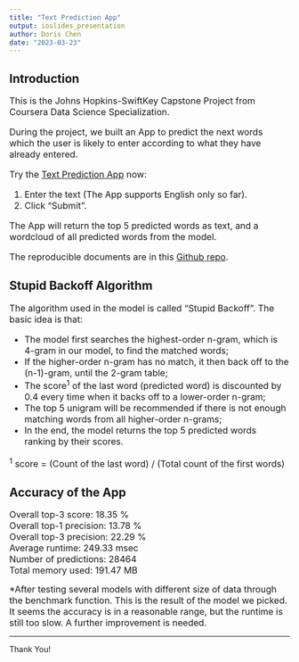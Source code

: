 ```yaml
---
title: "Text Prediction App"
output: ioslides_presentation
author: Doris Chen
date: "2023-03-23"
---  
```


## Introduction

<font size="3">This is the Johns Hopkins-SwiftKey Capstone Project from Coursera Data Science Specialization.   
  
During the project, we built an App to predict the next words which the user is likely to enter according to what they have already entered.   
  
  
Try the [Text Prediction App]( https://pvxjz6-chen-doris.shinyapps.io/text-prediction-app/) now:

1. Enter the text (The App supports English only so far). 
2. Click "Submit".

The App will return the top 5 predicted words as text, and a wordcloud of all predicted words from the model.
  
The reproducible documents are in this [Github repo](https://github.com/Doris-QZ/Text_Prediction_App).</font>  

## Stupid Backoff Algorithm

<font size="3">The algorithm used in the model is called "Stupid Backoff". The basic idea is that:

* The model first searches the highest-order n-gram, which is 4-gram in our model, to find the matched words;  
* If the higher-order n-gram has no match, it then back off to the (n-1)-gram, until the 2-gram table;
* The score^1^ of the last word (predicted word) is discounted by 0.4 every time when it backs off to a lower-order n-gram;
* The top 5 unigram will be recommended if there is not enough matching words from all higher-order n-grams;
* In the end, the model returns the top 5 predicted words ranking by their scores.

^1^ score = (Count of the last word) / (Total count of the first words)</font>


## Accuracy of the App

<font size="3">Overall top-3 score:     18.35 %  
Overall top-1 precision: 13.78 %  
Overall top-3 precision: 22.29 %  
Average runtime:         249.33 msec  
Number of predictions:   28464  
Total memory used:       191.47 MB  


*After testing several models with different size of data through the benchmark function. This is the result of the model we picked. It seems the accuracy is in a reasonable range, but the runtime is still too slow. A further improvement is needed. </font> 

*** 
  
<div class="centered">    
Thank You!
</div>  
  


